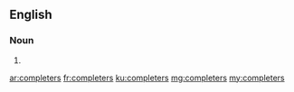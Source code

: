 ==English==

===Noun===
{{head|en|plural}}

# {{plural of|completer|lang=en}}

[[ar:completers]]
[[fr:completers]]
[[ku:completers]]
[[mg:completers]]
[[my:completers]]